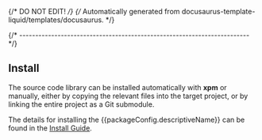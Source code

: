 {/* DO NOT EDIT! */}
{/* Automatically generated from docusaurus-template-liquid/templates/docusaurus. */}

{/* ------------------------------------------------------------------------ */}

## Install

The source code library can be installed automatically with **xpm** or manually, either by copying the relevant files into the target project, or by linking the entire project as a Git submodule.

The details for installing the {{packageConfig.descriptiveName}} can be found in the [Install Guide](/docs/install/).
